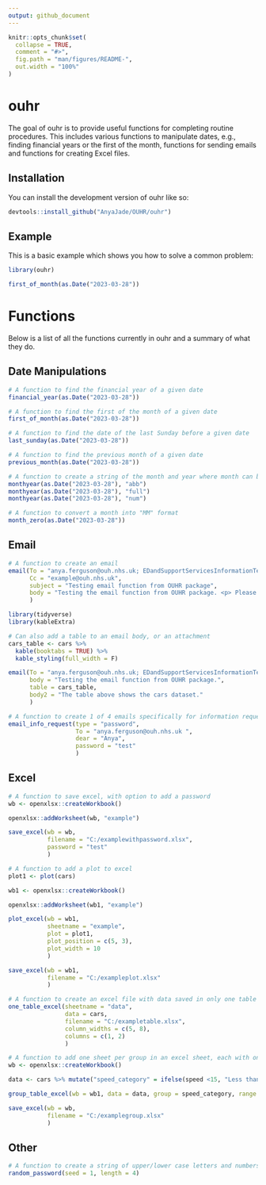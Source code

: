 ```yaml
---
output: github_document
---
```


<!-- README.md is generated from README.Rmd. Please edit that file -->

```r
knitr::opts_chunk$set(
  collapse = TRUE,
  comment = "#>",
  fig.path = "man/figures/README-",
  out.width = "100%"
)
```

# ouhr

<!-- badges: start -->
<!-- badges: end -->

The goal of ouhr is to provide useful functions for completing routine procedures. This includes various functions to manipulate dates, e.g., finding financial years or the first of the month, functions for sending emails and functions for creating Excel files.

## Installation

You can install the development version of ouhr like so:

``` r
devtools::install_github("AnyaJade/OUHR/ouhr")
```

## Example

This is a basic example which shows you how to solve a common problem:

```r
library(ouhr)

first_of_month(as.Date("2023-03-28"))
```

# Functions

Below is a list of all the functions currently in ouhr and a summary of what they do.

## Date Manipulations

```r
# A function to find the financial year of a given date
financial_year(as.Date("2023-03-28"))
```

```r
# A function to find the first of the month of a given date
first_of_month(as.Date("2023-03-28"))
```

```r
# A function to find the date of the last Sunday before a given date
last_sunday(as.Date("2023-03-28"))
```

```r
# A function to find the previous month of a given date
previous_month(as.Date("2023-03-28"))
```

```r
# A function to create a string of the month and year where month can be either the full name, abbreviated or a number in MM format
monthyear(as.Date("2023-03-28"), "abb")
monthyear(as.Date("2023-03-28"), "full")
monthyear(as.Date("2023-03-28"), "num")
```

```r
# A function to convert a month into "MM" format
month_zero(as.Date("2023-03-28"))
```

## Email

```r
# A function to create an email
email(To = "anya.ferguson@ouh.nhs.uk; EDandSupportServicesInformationTeam@oxnet.nhs.uk",
      Cc = "example@ouh.nhs.uk",
      subject = "Testing email function from OUHR package",
      body = "Testing the email function from OUHR package. <p> Please ignore this email."
      )
```

```r
library(tidyverse)
library(kableExtra)

# Can also add a table to an email body, or an attachment
cars_table <- cars %>% 
  kable(booktabs = TRUE) %>% 
  kable_styling(full_width = F)

email(To = "anya.ferguson@ouh.nhs.uk; EDandSupportServicesInformationTeam@oxnet.nhs.uk",
      body = "Testing the email function from OUHR package.",
      table = cars_table,
      body2 = "The table above shows the cars dataset."
      )
```

```r
# A function to create 1 of 4 emails specifically for information requests
email_info_request(type = "password",
                   To = "anya.ferguson@ouh.nhs.uk ",
                   dear = "Anya",
                   password = "test"
                   )
```

## Excel
```r
# A function to save excel, with option to add a password
wb <- openxlsx::createWorkbook()

openxlsx::addWorksheet(wb, "example")

save_excel(wb = wb, 
           filename = "C:/examplewithpassword.xlsx", 
           password = "test"
           )
```

```r
# A function to add a plot to excel
plot1 <- plot(cars)

wb1 <- openxlsx::createWorkbook()

openxlsx::addWorksheet(wb1, "example")

plot_excel(wb = wb1,
           sheetname = "example", 
           plot = plot1,
           plot_position = c(5, 3),
           plot_width = 10
           )

save_excel(wb = wb1, 
           filename = "C:/exampleplot.xlsx"
           )
```

```r
# A function to create an excel file with data saved in only one table in only one sheet
one_table_excel(sheetname = "data", 
                data = cars, 
                filename = "C:/exampletable.xlsx", 
                column_widths = c(5, 8), 
                columns = c(1, 2)
                )
```

```r
# A function to add one sheet per group in an excel sheet, each with one table. 
wb <- openxlsx::createWorkbook()

data <- cars %>% mutate("speed_category" = ifelse(speed <15, "Less than 15", "Greater than 15"))

group_table_excel(wb = wb1, data = data, group = speed_category, range = c("Less than 15", "Greater than 15"))

save_excel(wb = wb, 
           filename = "C:/examplegroup.xlsx"
           )
```

## Other
```r
# A function to create a string of upper/lower case letters and numbers of a desired length, with option to specify a seed.
random_password(seed = 1, length = 4)
```




